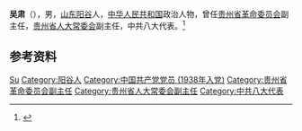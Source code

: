 {{Otheruses|other=名为吴肃的其他人物|吴肃}}

'''吴肃'''（{{bd|1914年||？|}}），男，[[山东|山东]][[阳谷|阳谷]]人，[[中华人民共和国|中华人民共和国]]政治人物，曾任[[贵州省革命委员会|贵州省革命委员会]]副主任，[[贵州省人大常委会|贵州省人大常委会]]副主任，中共八大代表。<ref>{{Cite book|title=贵州百科全书|author=孙淦, 庹文升, 何仁仲主编|publisher=中国大百科全书出版社|year=2005|isbn=9787500074069|location=贵阳|pages=}}</ref>

== 参考资料 ==
{{reflist}}

{{中国政治人物小作品}}

{{Authority control}}
{{DEFAULTSORT:Wu吴}}
[[Category:吴姓|Su]]
[[Category:阳谷人|Category:阳谷人]]
[[Category:中国共产党党员_(1938年入党)|Category:中国共产党党员 (1938年入党)]]
[[Category:贵州省革命委员会副主任|Category:贵州省革命委员会副主任]]
[[Category:贵州省人大常委会副主任|Category:贵州省人大常委会副主任]]
[[Category:中共八大代表|Category:中共八大代表]]